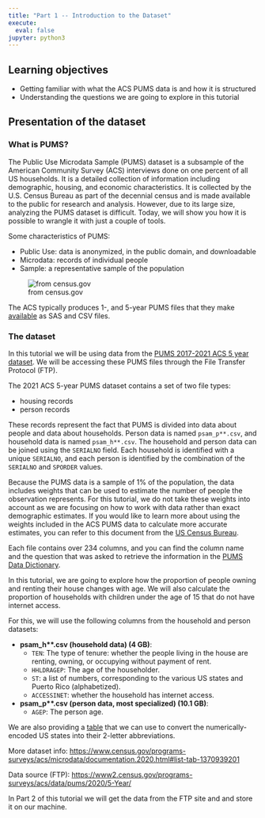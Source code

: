 ```yaml
---
title: "Part 1 -- Introduction to the Dataset"
execute:
  eval: false
jupyter: python3
---
```



::: {.callout-tip}
## Learning objectives

* Getting familiar with what the ACS PUMS data is and how it is structured
* Understanding the questions we are going to explore in this tutorial
:::

## Presentation of the dataset


### What is PUMS?

The Public Use Microdata Sample (PUMS) dataset is a subsample of the American Community Survey (ACS) interviews done on one percent of all US households. It is a detailed collection of information including demographic, housing, and economic characteristics. It is collected by the U.S. Census Bureau as part of the decennial census and is made available to the public for research and analysis. However, due to its large size, analyzing the PUMS dataset is difficult. Today, we will show you how it is possible to wrangle it with just a couple of tools.

Some characteristics of PUMS:

- Public Use: data is anonymized, in the public domain, and downloadable 
- Microdata: records of individual people 
- Sample: a representative sample of the population 

![from census.gov](./assets/img/whatispums.png)

The ACS typically produces 1-, and 5-year PUMS files that they make [available](https://www.census.gov/programs-surveys/acs/microdata/access.html) as SAS and CSV files. 


### The dataset

In this tutorial we will be using data from the [PUMS 2017-2021 ACS 5 year dataset](https://www.census.gov/programs-surveys/acs/microdata/access.2021.html#list-tab-735824205). We will be accessing these PUMS files through the File Transfer Protocol (FTP). 

The 2021 ACS 5-year PUMS dataset contains a set of two file types:

* housing records
* person records

These records represent the fact that PUMS is divided into data about people and data about households. Person data is named `psam_p**.csv`, and household data is named `psam_h**.csv`. The household and person data can be joined using the `SERIALNO` field. Each household is identified with a unique `SERIALNO`, and each person is identified by the combination of the `SERIALNO` and `SPORDER` values.

Because the PUMS data is a sample of 1% of the population, the data includes weights that can be used to estimate the number of people the observation represents. For this tutorial, we do not take these weights into account as we are focusing on how to work with data rather than exact demographic estimates. If you would like to learn more about using the weights included in the ACS PUMS data to calculate more accurate estimates, you can refer to this document from the [US Census Bureau](https://www.census.gov/content/dam/Census/library/publications/2021/acs/acs_pums_handbook_2021_ch05.pdf).

Each file contains over 234 columns, and you can find the column name and the question that was asked to retrieve the information in the [PUMS Data Dictionary](https://www2.census.gov/programs-surveys/acs/tech_docs/pums/data_dict/PUMS_Data_Dictionary_2021.pdf). 

In this tutorial, we are going to explore how the proportion of people owning
and renting their house changes with age. We will also calculate the proportion
of households with children under the age of 15 that do not have internet
access.

For this, we will use the following columns from the household
and person datasets:

- **psam_h\*\*.csv (household data) (4 GB)**: 
  + `TEN`: The type of tenure: whether the people living in the house are
    renting, owning, or occupying without payment of rent.
  + `HHLDRAGEP`: The age of the householder.
  + `ST`: a list of numbers, corresponding to the various US states and Puerto
    Rico (alphabetized).
  + `ACCESSINET`: whether the household has internet access.

- **psam_p\*\*.csv (person data, most specialized) (10.1 GB)**: 
  + `AGEP`: The person age.

We are also providing a [table](./data/pums_states.csv) that we can use to convert the
numerically-encoded US states into their 2-letter abbreviations.

More dataset info: [https://www.census.gov/programs-surveys/acs/microdata/documentation.2020.html#list-tab-1370939201](https://www.census.gov/programs-surveys/acs/microdata/documentation.2020.html#list-tab-1370939201)

Data source (FTP): [https://www2.census.gov/programs-surveys/acs/data/pums/2020/5-Year/](https://www2.census.gov/programs-surveys/acs/data/pums/2020/5-Year/)

In Part 2 of this tutorial we will get the data from the FTP site and and store it on our machine.


